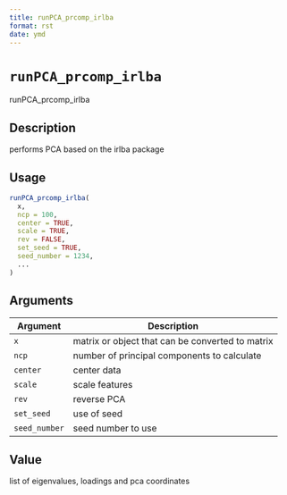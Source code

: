 ```yaml
--- 
title: runPCA_prcomp_irlba 
format: rst 
date: ymd 
--- 
```

# `runPCA_prcomp_irlba`

runPCA_prcomp_irlba


## Description

performs PCA based on the irlba package


## Usage

```r
runPCA_prcomp_irlba(
  x,
  ncp = 100,
  center = TRUE,
  scale = TRUE,
  rev = FALSE,
  set_seed = TRUE,
  seed_number = 1234,
  ...
)
```


## Arguments

Argument      |Description
------------- |----------------
`x`     |     matrix or object that can be converted to matrix
`ncp`     |     number of principal components to calculate
`center`     |     center data
`scale`     |     scale features
`rev`     |     reverse PCA
`set_seed`     |     use of seed
`seed_number`     |     seed number to use


## Value

list of eigenvalues, loadings and pca coordinates


